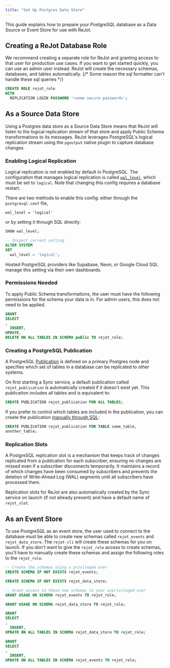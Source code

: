 ```yaml
---
title: "Set Up Postgres Data Store"
---
```



This guide explains how to prepare your PostgreSQL database as a Data Source or Event Store for use
with ReJot.

## Creating a ReJot Database Role

We recommend creating a separate role for ReJot and granting access to that user for production use
cases. If you want to get started quickly, you can use an admin user instead. ReJot will create the
necessary schemas, databases, and tables automatically.
{/* Some reason the sql formatter can't handle these sql queries */}

```sql
CREATE ROLE rejot_role
WITH
  REPLICATION LOGIN PASSWORD '<some secure password>';
```

## As a Source Data Store

Using a Postgres data store as a Source Data Store means that ReJot will listen to the logical
replication stream of that store and apply Public Schema transformations to its messages. ReJot
leverages PostgreSQL's logical replication stream using the `pgoutput` native plugin to capture
database changes.

### Enabling Logical Replication

Logical replication is not enabled by default in PostgreSQL. The configuration that manages logical
replication is called [`wal_level`][pg-wal-level], which must be set to `logical`. Note that
changing this config requires a database restart.

There are two methods to enable this config: either through the `postgresql.conf` file,

```
wal_level = 'logical'
```

or by setting it through SQL directly:

```sql
SHOW wal_level;

-- Inspect current setting
ALTER SYSTEM
SET
  wal_level = 'logical';
```

<Notice type="NOTE">
  Hosted PostgreSQL providers like Supabase, Neon, or Google Cloud SQL manage this setting via their
  own dashboards.
</Notice>

### Permissions Needed

To apply Public Schema transformations, the user must have the following permissions for the schema
your data is in. For admin users, this does not need to be applied.

```sql
GRANT
SELECT
,
  INSERT,
UPDATE,
DELETE ON ALL TABLES IN SCHEMA public TO rejot_role;
```

### Creating a PostgreSQL Publication

A PostgreSQL [Publication][pg-create-publication] is defined on a primary Postgres node and
specifies which set of tables in a database can be replicated to other systems.

On first starting a Sync service, a default publication called `rejot_publication` is automatically
created if it doesn't exist yet. This publication includes all tables and is equivalent to:

```sql
CREATE PUBLICATION rejot_publication FOR ALL TABLES;
```

If you prefer to control which tables are included in the publication, you can create the
publication [manually through SQL][pg-create-publication]:

```sql
CREATE PUBLICATION rejot_publication FOR TABLE some_table,
another_table;
```

### Replication Slots

A PostgreSQL replication slot is a mechanism that keeps track of changes replicated from a
publication for each subscriber, ensuring no changes are missed even if a subscriber disconnects
temporarily. It maintains a record of which changes have been consumed by subscribers and prevents
the deletion of Write-Ahead Log (WAL) segments until all subscribers have processed them.

Replication slots for ReJot are also automatically created by the Sync service on launch (if not
already present) and have a default name of `rejot_slot`.

## As an Event Store

To use PostgreSQL as an event store, the user used to connect to the database must be able to create
new schemas called `rejot_events` and `rejot_data_store`. The `rejot-cli` will create these schemas
for you on launch. If you don't want to give the `rejot_role` access to create schemas, you'll have
to manually create these schemas and assign the following roles to the `rejot_role`.

```sql
-- Create the schemas using a privileged user
CREATE SCHEMA IF NOT EXISTS rejot_events;

CREATE SCHEMA IF NOT EXISTS rejot_data_store;

-- Grant access to these new schemas to your unprivileged user
GRANT USAGE ON SCHEMA rejot_events TO rejot_role;

GRANT USAGE ON SCHEMA rejot_data_store TO rejot_role;

GRANT
SELECT
,
  INSERT,
UPDATE ON ALL TABLES IN SCHEMA rejot_data_store TO rejot_role;

GRANT
SELECT
,
  INSERT,
UPDATE ON ALL TABLES IN SCHEMA rejot_events TO rejot_role;
```

[pg-wal-level]: https://www.postgresql.org/docs/current/runtime-config-wal.html#GUC-WAL-LEVEL
[pg-publication]: https://www.postgresql.org/docs/current/logical-replication-publication.html
[pg-create-publication]: https://www.postgresql.org/docs/current/sql-createpublication.html

